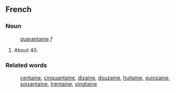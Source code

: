==French==
===Noun===
:[[quarantaine]] ''f''
#About 40.
===Related words===
:[[centaine]], [[cinquantaine]], [[dizaine]], [[douzaine]], [[huitaine]], [[quinzaine]], [[soixantaine]], [[trentaine]], [[vingtaine]]